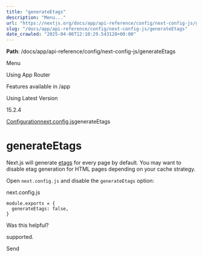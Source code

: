 ---
title: "generateEtags"
description: "Menu..."
url: "https://nextjs.org/docs/app/api-reference/config/next-config-js/generateEtags"
slug: "/docs/app/api-reference/config/next-config-js/generateEtags"
date_crawled: "2025-04-06T12:10:29.543128+00:00"
---

**Path**: /docs/app/api-reference/config/next-config-js/generateEtags

Menu

Using App Router

Features available in /app

Using Latest Version

15.2.4

[Configuration](/docs/app/api-reference/config)[next.config.js](/docs/app/api-reference/config/next-config-js)generateEtags

# generateEtags

Next.js will generate [etags](https://en.wikipedia.org/wiki/HTTP_ETag) for every page by default. You may want to disable etag generation for HTML pages depending on your cache strategy.

Open `next.config.js` and disable the `generateEtags` option:

next.config.js

```
module.exports = {
  generateEtags: false,
}
```

Was this helpful?

supported.

Send